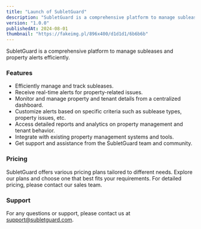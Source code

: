 ```yaml
---
title: "Launch of SubletGuard"
description: "SubletGuard is a comprehensive platform to manage subleases and property alerts efficiently."
version: "1.0.0"
publishedAt: 2024-08-01
thumbnail: "https://fakeimg.pl/896x400/d1d1d1/6b6b6b"
---
```


SubletGuard is a comprehensive platform to manage subleases and property alerts efficiently.

### Features

- Efficiently manage and track subleases.
- Receive real-time alerts for property-related issues.
- Monitor and manage property and tenant details from a centralized dashboard.
- Customize alerts based on specific criteria such as sublease types, property issues, etc.
- Access detailed reports and analytics on property management and tenant behavior.
- Integrate with existing property management systems and tools.
- Get support and assistance from the SubletGuard team and community.

### Pricing

SubletGuard offers various pricing plans tailored to different needs. Explore our plans and choose one that best fits your requirements. For detailed pricing, please contact our sales team.

### Support

For any questions or support, please contact us at [support@subletguard.com](mailto:support@subletguard.com).
